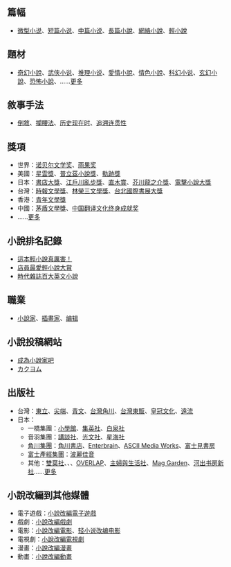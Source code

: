 ==篇幅==
*[[微型小说|微型小说]]、[[短篇小说|短篇小说]]、[[中篇小说|中篇小说]]、[[長篇小說|長篇小說]]、[[網絡小說|網絡小說]]、[[輕小說|輕小說]]

==題材==
*[[奇幻小說|奇幻小說]]、[[武侠小说|武侠小说]]、[[推理小说|推理小说]]、[[愛情小說|愛情小說]]、[[情色小說|情色小說]]、[[科幻小说|科幻小说]]、[[玄幻小說|玄幻小說]]、[[恐怖小說|恐怖小說]]、……[[:Category:小說類型|更多]]

==敘事手法==
*[[倒敘|倒敘]]、[[攔腰法|攔腰法]]、[[历史现在时|历史现在时]]、[[追溯连贯性|追溯连贯性]]

==獎項==
*世界：[[诺贝尔文学奖|诺贝尔文学奖]]、[[雨果奖|雨果奖]]
*美國：[[星雲獎|星雲獎]]、[[普立茲小說獎|普立茲小說獎]]、[[軌跡獎|軌跡獎]]
*日本：[[書店大獎|書店大獎]]、[[江戶川亂步獎|江戶川亂步獎]]、[[直木賞|直木賞]]、[[芥川龍之介獎|芥川龍之介獎]]、[[電擊小說大獎|電擊小說大獎]]
*台灣：[[時報文學獎|時報文學獎]]、[[林榮三文學獎|林榮三文學獎]]、[[台北國際書展大獎|台北國際書展大獎]]
*香港：[[青年文學獎|青年文學獎]]
*中國：[[茅盾文學獎|茅盾文學獎]]、[[中国翻译文化终身成就奖|中国翻译文化终身成就奖]]
*……[[文學獎列表|更多]]

==小說排名記錄==
*[[這本輕小說真厲害！|這本輕小說真厲害！]]
*[[店員最愛輕小說大賞|店員最愛輕小說大賞]]
*[[時代雜誌百大英文小說|時代雜誌百大英文小說]]

==職業==
*[[小說家|小說家]]、[[插畫家|插畫家]]、[[编辑|编辑]]

==小說投稿網站==
*[[成為小說家吧|成為小說家吧]]
*[[カクヨム|カクヨム]]

==出版社==
*台灣：[[東立出版社|東立]]、[[尖端出版|尖端]]、[[青文出版社|青文]]、[[台灣角川|台灣角川]]、[[台灣東販|台灣東販]]、[[皇冠文化|皇冠文化]]、[[遠流出版公司|遠流]]
*日本：
**一橋集團：[[小學館|小學館]]、[[集英社|集英社]]、[[白泉社|白泉社]]
**音羽集團：[[講談社‎|講談社‎]]、[[光文社|光文社]]、[[星海社|星海社]]
**[[角川集團|角川集團]]：[[角川書店|角川書店]]、[[Enterbrain|Enterbrain]]、[[ASCII_Media_Works|ASCII Media Works]]、[[富士見書房|富士見書房]]
**[[富士產經集團|富士產經集團]]：[[波麗佳音|波麗佳音]]
**其他：[[雙葉社|雙葉社]]、{{link-ja|Hobby Japan|ホビージャパン}}、{{link-ja|SB Creative|SBクリエイティブ}}、[[OVERLAP|OVERLAP]]、[[主婦與生活社|主婦與生活社]]、[[Mag_Garden|Mag Garden]]、[[河出书房新社|河出书房新社]]……[[:Category:日本出版社|更多]]

==小說改編到其他媒體==
*電子遊戲：[[:Category:小說改編電子遊戲|小說改編電子遊戲]]
*戲劇：[[:Category:小說改編戲劇|小說改編戲劇]]
*電影：[[:Category:小說改編電影|小說改編電影]]、[[:Category:轻小说改编电影|轻小说改编电影]]
*電視劇：[[:Category:小說改編電視劇|小說改編電視劇]]
*漫畫：[[:Category:小說改編漫畫作品|小說改編漫畫]]
*動畫：[[:Category:小說改編動畫|小說改編動畫]]
